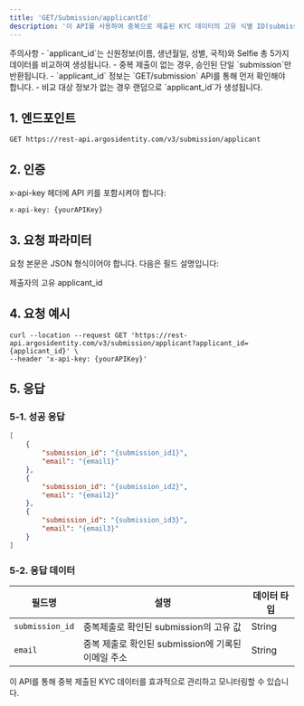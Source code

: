 ```yaml
---
title: 'GET/Submission/applicantId'
description: '이 API를 사용하여 중복으로 제출된 KYC 데이터의 고유 식별 ID(submission_id)와 이메일을 조회할 수 있습니다. 중복 제출은 이름, 생년월일, 국적, 성별, 얼굴이 동일한 경우로 판단됩니다.'
---
```


<Warning>
주의사항
- `applicant_id`는 신원정보(이름, 생년월일, 성별, 국적)와 Selfie 총 5가지 데이터를 비교하여 생성됩니다.
- 중복 제출이 없는 경우, 승인된 단일 `submission`만 반환됩니다.
-  `applicant_id` 정보는 `GET/submission` API를 통해 먼저 확인해야 합니다.
- 비교 대상 정보가 없는 경우 랜덤으로 `applicant_id`가 생성됩니다.
</Warning>


## 1. 엔드포인트

```text GET/Submission/applicantId
GET https://rest-api.argosidentity.com/v3/submission/applicant
```
## 2. 인증

x-api-key 헤더에 API 키를 포함시켜야 합니다:

```text x-api-key
x-api-key: {yourAPIKey}
```


## 3. 요청 파라미터
요청 본문은 JSON 형식이어야 합니다. 다음은 필드 설명입니다:

<ResponseField name="applicant_id" type="string" required="true">
  	제출자의 고유 applicant_id
</ResponseField>


## 4. 요청 예시

```curl GET/Submission/applicantId
curl --location --request GET 'https://rest-api.argosidentity.com/v3/submission/applicant?applicant_id={applicant_id}' \
--header 'x-api-key: {yourAPIKey}'
```

## 5. 응답

### 5-1. 성공 응답
```json result.json
[
    {
        "submission_id": "{submission_id1}",
        "email": "{email1}"
    },
    {
        "submission_id": "{submission_id2}",
        "email": "{email2}"
    },
    {
        "submission_id": "{submission_id3}",
        "email": "{email3}"
    }
]
```

### 5-2. 응답 데이터
| 필드명                        | 설명                                                        | 데이터 타입         |
|-------------------------------|-----------------------------------------------------------|---------------------|
| `submission_id`                        | 중복제출로 확인된 submission의 고유 값             | String              |
| `email`                   | 중복 제출로 확인된 submission에 기록된 이메일 주소               | String           |


이 API를 통해 중복 제출된 KYC 데이터를 효과적으로 관리하고 모니터링할 수 있습니다.